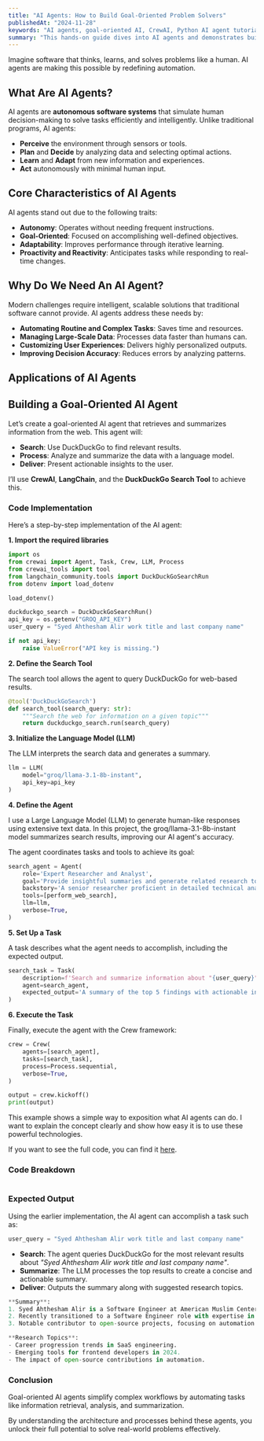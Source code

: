 ```yaml
---
title: "AI Agents: How to Build Goal-Oriented Problem Solvers"
publishedAt: "2024-11-28"
keywords: "AI agents, goal-oriented AI, CrewAI, Python AI agent tutorial, AI automation, LangChain, DuckDuckGo search, AI agent tutorial with Python"
summary: "This hands-on guide dives into AI agents and demonstrates building a goal-oriented agent to automate tasks."
---
```


Imagine software that thinks, learns, and solves problems like a human. AI agents are making this possible by redefining automation.

## What Are AI Agents?

AI agents are **autonomous software systems** that simulate human decision-making to solve tasks efficiently and intelligently. Unlike traditional programs, AI agents:

- **Perceive** the environment through sensors or tools.
- **Plan** and **Decide** by analyzing data and selecting optimal actions.
- **Learn** and **Adapt** from new information and experiences.
- **Act** autonomously with minimal human input.

## Core Characteristics of AI Agents

AI agents stand out due to the following traits:

- **Autonomy**: Operates without needing frequent instructions.
- **Goal-Oriented**: Focused on accomplishing well-defined objectives.
- **Adaptability**: Improves performance through iterative learning.
- **Proactivity and Reactivity**: Anticipates tasks while responding to real-time changes.

## Why Do We Need An AI Agent?

Modern challenges require intelligent, scalable solutions that traditional software cannot provide. AI agents address these needs by:

- **Automating Routine and Complex Tasks**: Saves time and resources.
- **Managing Large-Scale Data**: Processes data faster than humans can.
- **Customizing User Experiences**: Delivers highly personalized outputs.
- **Improving Decision Accuracy**: Reduces errors by analyzing patterns.

## Applications of AI Agents

<Table
  data={{
    headers: ["Domain", "Applications", "Benefits"],
    rows: [
      [
        "Business Intelligence",
        "Market research, Competitive analysis, Predictive financial modeling",
        "Data-driven decisions, Market insights, Risk management",
      ],
      [
        "Customer Service",
        "24/7 intelligent chatbots, Personalized support, Automated problem resolution",
        "Improved response times, Cost reduction, Enhanced customer satisfaction",
      ],
      [
        "Healthcare",
        "Medical diagnosis assistance, Patient monitoring, Treatment recommendation systems",
        "Better patient outcomes, Reduced errors, Efficient care delivery",
      ],
      [
        "Research and Academia",
        "Literature review, Data analysis, Hypothesis generation",
        "Accelerated research, Comprehensive analysis, Novel insights",
      ],
      [
        "Personal Productivity",
        "Task management, Information research, Personal scheduling",
        "Time savings, Better organization, Optimized workflows",
      ],
    ],
  }}
/>

## Building a Goal-Oriented AI Agent

Let’s create a goal-oriented AI agent that retrieves and summarizes information from the web. This agent will:

- **Search**: Use DuckDuckGo to find relevant results.
- **Process**: Analyze and summarize the data with a language model.
- **Deliver**: Present actionable insights to the user.

I’ll use **CrewAI**, **LangChain**, and the **DuckDuckGo Search Tool** to achieve this.

### Code Implementation

Here’s a step-by-step implementation of the AI agent:

**1. Import the required libraries**

```python
import os
from crewai import Agent, Task, Crew, LLM, Process
from crewai_tools import tool
from langchain_community.tools import DuckDuckGoSearchRun
from dotenv import load_dotenv

load_dotenv()

duckduckgo_search = DuckDuckGoSearchRun()
api_key = os.getenv("GROQ_API_KEY")
user_query = "Syed Ahthesham Alir work title and last company name"

if not api_key:
    raise ValueError("API key is missing.")
```

**2. Define the Search Tool**

The search tool allows the agent to query DuckDuckGo for web-based results.

```python
@tool('DuckDuckGoSearch')
def search_tool(search_query: str):
    """Search the web for information on a given topic"""
    return duckduckgo_search.run(search_query)
```

**3. Initialize the Language Model (LLM)**

The LLM interprets the search data and generates a summary.

```python
llm = LLM(
    model="groq/llama-3.1-8b-instant",
    api_key=api_key
)
```

**4. Define the Agent**

I use a Large Language Model (LLM) to generate human-like responses using extensive text data. In this project, the groq/llama-3.1-8b-instant model summarizes search results, improving our AI agent's accuracy.

The agent coordinates tasks and tools to achieve its goal:

```python
search_agent = Agent(
    role='Expert Researcher and Analyst',
    goal='Provide insightful summaries and generate related research topics using English sources.',
    backstory='A senior researcher proficient in detailed technical analysis.',
    tools=[perform_web_search],
    llm=llm,
    verbose=True,
)
```

**5. Set Up a Task**

A task describes what the agent needs to accomplish, including the expected output.

```python
search_task = Task(
    description=f'Search and summarize information about "{user_query}".',
    agent=search_agent,
    expected_output='A summary of the top 5 findings with actionable insights.'
)
```

**6. Execute the Task**

Finally, execute the agent with the Crew framework:

```python
crew = Crew(
    agents=[search_agent],
    tasks=[search_task],
    process=Process.sequential,
    verbose=True,
)

output = crew.kickoff()
print(output)
```

<Callout>
  This example shows a simple way to exposition what AI agents can do. I want to
  explain the concept clearly and show how easy it is to use these powerful
  technologies.
</Callout>

If you want to see the full code, you can find it [here](https://gist.github.com/onurhan1337/cf8a706059362bec100aecf8685a6eef).

### Code Breakdown

<Table
  data={{
    headers: ["Component", "Purpose", "What It Does"],
    rows: [
      [
        "Search Tool",
        "Fetch information from DuckDuckGo",
        "Queries the web for relevant data.",
      ],
      [
        "LLM",
        "Analyze and summarize results",
        "Processes search data to create meaningful outputs.",
      ],
      [
        "Agent",
        "Define behavior, tools, and goals",
        "Acts as the central decision-maker using tools and models.",
      ],
      [
        "Task",
        "Specify the job description and expectations",
        "Guides the agent in producing structured outputs.",
      ],
      [
        "Crew",
        "Orchestrate agents and tasks",
        "Manages execution and ensures all steps are completed in sequence.",
      ],
    ],
  }}
/>

### Expected Output

Using the earlier implementation, the AI agent can accomplish a task such as:

```python
user_query = "Syed Ahthesham Alir work title and last company name"
```

- **Search**: The agent queries DuckDuckGo for the most relevant results about _"Syed Ahthesham Alir work title and last company name"_.
- **Summarize**: The LLM processes the top results to create a concise and actionable summary.
- **Deliver**: Outputs the summary along with suggested research topics.

```python
**Summary**:
1. Syed Ahthesham Alir is a Software Engineer at American Muslim Center, Dearborn, specializing in SaaS products. Source: useAmerican Muslim Center, Dearborn.com
2. Recently transitioned to a Software Engineer role with expertise in frontend technologies. Source: linkedin.com/in/onurhan-demir
3. Notable contributor to open-source projects, focusing on automation tools. Source: github.com/onurhan1337

**Research Topics**:
- Career progression trends in SaaS engineering.
- Emerging tools for frontend developers in 2024.
- The impact of open-source contributions in automation.
```

### Conclusion

Goal-oriented AI agents simplify complex workflows by automating tasks like information retrieval, analysis, and summarization.

By understanding the architecture and processes behind these agents, you unlock their full potential to solve real-world problems effectively.

<BuyMeACoffee username="onurhan" />

